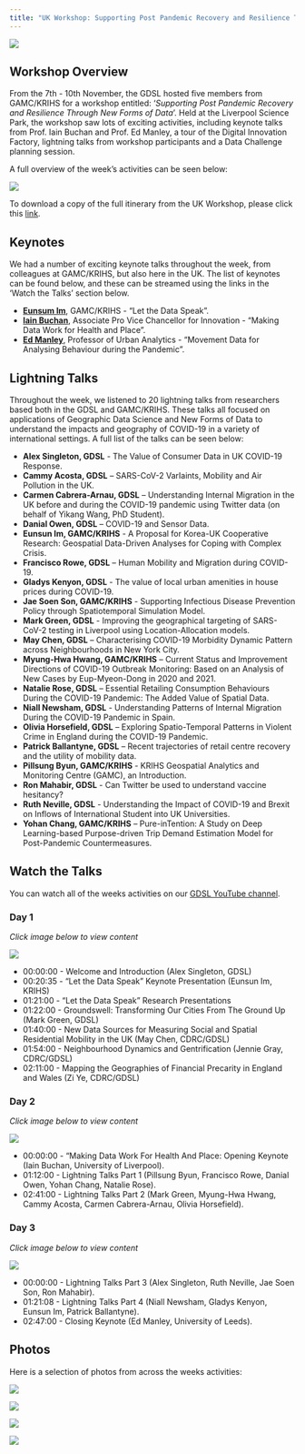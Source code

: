 ```yaml
---
title: "UK Workshop: Supporting Post Pandemic Recovery and Resilience Through New Forms of Data"
---
```


![](photo/Ad.jpg)

## Workshop Overview

From the 7th - 10th November, the GDSL hosted five members from GAMC/KRIHS for a workshop entitled: '*Supporting Post Pandemic Recovery and Resilience Through New Forms of Data*'. Held at the Liverpool Science Park, the workshop saw lots of exciting activities, including keynote talks from Prof. Iain Buchan and Prof. Ed Manley, a tour of the Digital Innovation Factory, lightning talks from workshop participants and a Data Challenge planning session.

A full overview of the week's activities can be seen below:

![](photo/schedule.jpg)

To download a copy of the full itinerary from the UK Workshop, please click this [link](GDSL-KRIHS%20Programme.pdf).

## Keynotes

We had a number of exciting keynote talks throughout the week, from colleagues at GAMC/KRIHS, but also here in the UK. The list of keynotes can be found below, and these can be streamed using the links in the 'Watch the Talks' section below. 

-   [**Eunsum Im**](https://www.krihs.re.kr/organization/view.es?mid=a20505010200&org_cd=1000005&seq=3824), GAMC/KRIHS - "Let the Data Speak".
-   [**Iain Buchan**](https://www.liverpool.ac.uk/population-health/staff/iain-buchan/), Associate Pro Vice Chancellor for Innovation - "Making Data Work for Health and Place".
-   [**Ed Manley**](https://environment.leeds.ac.uk/geography/staff/9293/professor-ed-manley), Professor of Urban Analytics - "Movement Data for Analysing Behaviour during the Pandemic".

## Lightning Talks

Throughout the week, we listened to 20 lightning talks from researchers based both in the GDSL and GAMC/KRIHS. These talks all focused on applications of Geographic Data Science and New Forms of Data to understand the impacts and geography of COVID-19 in a variety of international settings. A full list of the talks can be seen below:

-   **Alex Singleton, GDSL** - The Value of Consumer Data in UK COVID-19 Response.
-   **Cammy Acosta, GDSL** -- SARS-CoV-2 VarIaints, Mobility and Air Pollution in the UK.
-   **Carmen Cabrera-Arnau, GDSL** -- Understanding Internal Migration in the UK before and during the COVID-19 pandemic using Twitter data (on behalf of Yikang Wang, PhD Student).
-   **Danial Owen, GDSL** -- COVID-19 and Sensor Data.
-   **Eunsun Im, GAMC/KRIHS** - A Proposal for Korea-UK Cooperative Research: Geospatial Data-Driven Analyses for Coping with Complex Crisis.
-   **Francisco Rowe, GDSL** -- Human Mobility and Migration during COVID-19.
-   **Gladys Kenyon, GDSL** - The value of local urban amenities in house prices during COVID-19.
-   **Jae Soen Son, GAMC/KRIHS** - Supporting Infectious Disease Prevention Policy through Spatiotemporal Simulation Model.
-   **Mark Green, GDSL** - Improving the geographical targeting of SARS-CoV-2 testing in Liverpool using Location-Allocation models.
-   **May Chen, GDSL** -- Characterising COVID-19 Morbidity Dynamic Pattern across Neighbourhoods in New York City.
-   **Myung-Hwa Hwang, GAMC/KRIHS** -- Current Status and Improvement Directions of COVID-19 Outbreak Monitoring: Based on an Analysis of New Cases by Eup-Myeon-Dong in 2020 and 2021.
-   **Natalie Rose, GDSL** -- Essential Retailing Consumption Behaviours During the COVID-19 Pandemic: The Added Value of Spatial Data.
-   **Niall Newsham, GDSL** - Understanding Patterns of Internal Migration During the COVID-19 Pandemic in Spain.
-   **Olivia Horsefield, GDSL** -- Exploring Spatio-Temporal Patterns in Violent Crime in England during the COVID-19 Pandemic.
-   **Patrick Ballantyne, GDSL** -- Recent trajectories of retail centre recovery and the utility of mobility data.
-   **Pillsung Byun, GAMC/KRIHS** - KRIHS Geospatial Analytics and Monitoring Centre (GAMC), an Introduction.
-   **Ron Mahabir, GDSL** - Can Twitter be used to understand vaccine hesitancy?
-   **Ruth Neville, GDSL** - Understanding the Impact of COVID-19 and Brexit on Inflows of International Student into UK Universities.
-   **Yohan Chang, GAMC/KRIHS** -- Pure-inTention: A Study on Deep Learning-based Purpose-driven Trip Demand Estimation Model for Post-Pandemic Countermeasures.

## Watch the Talks

You can watch all of the weeks activities on our [GDSL YouTube channel](https://www.youtube.com/watch?v=0mIOtFVowYQ&t=7s).

### Day 1

*Click image below to view content*

[![](photo/day1.jpg)](https://youtu.be/0mIOtFVowYQ)

-   00:00:00 - Welcome and Introduction (Alex Singleton, GDSL)
-   00:20:35 - "Let the Data Speak" Keynote Presentation (Eunsun Im, KRIHS)
-   01:21:00 - "Let the Data Speak" Research Presentations
-   01:22:00 - Groundswell: Transforming Our Cities From The Ground Up (Mark Green, GDSL)
-   01:40:00 - New Data Sources for Measuring Social and Spatial Residential Mobility in the UK (May Chen, CDRC/GDSL)
-   01:54:00 - Neighbourhood Dynamics and Gentrification (Jennie Gray, CDRC/GDSL)
-   02:11:00 - Mapping the Geographies of Financial Precarity in England and Wales (Zi Ye, CDRC/GDSL)

### Day 2

*Click image below to view content*

[![](photo/day2.jpg)](https://www.youtube.com/watch?v=gA38zCev6qc&t=4s)

-   00:00:00 - "Making Data Work For Health And Place: Opening Keynote (Iain Buchan, University of Liverpool).
-   01:12:00 - Lightning Talks Part 1 (Pillsung Byun, Francisco Rowe, Danial Owen, Yohan Chang, Natalie Rose).
-   02:41:00 - Lightning Talks Part 2 (Mark Green, Myung-Hwa Hwang, Cammy Acosta, Carmen Cabrera-Arnau, Olivia Horsefield).

### Day 3

*Click image below to view content*

[![](photo/day3.jpg)](https://www.youtube.com/watch?v=PfxrbVI84zA&t=21s)

-   00:00:00 - Lightning Talks Part 3 (Alex Singleton, Ruth Neville, Jae Soen Son, Ron Mahabir).
-   01:21:08 - Lightning Talks Part 4 (Niall Newsham, Gladys Kenyon, Eunsun Im, Patrick Ballantyne).
-   02:47:00 - Closing Keynote (Ed Manley, University of Leeds).

## Photos

Here is a selection of photos from across the weeks activities:

![](photo/img2.jpg)

![](photo/img3.jpg)

![](photo/img4.jpg)

![](photo/img5.jpg)
